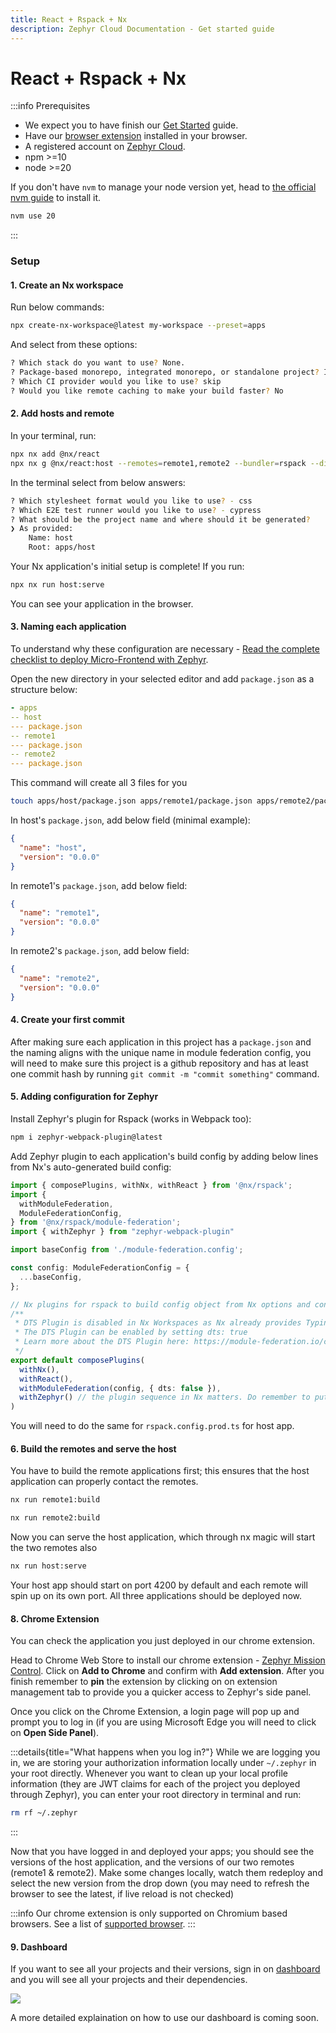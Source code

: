 ```yaml
---
title: React + Rspack + Nx
description: Zephyr Cloud Documentation - Get started guide
---
```



# React + Rspack + Nx

:::info Prerequisites

- We expect you to have finish our [Get Started](/general/get-started) guide.
- Have our [browser extension](https://chromewebstore.google.com/detail/zephyr-mission-control/liflhldchhinbaeplljlplhnbkdidedn) installed in your browser.
- A registered account on [Zephyr Cloud](https://app.zephyr-cloud.io).
- npm >=10
- node >=20 

If you don't have `nvm` to manage your node version yet, head to [the official nvm guide](https://github.com/nvm-sh/nvm) to install it.
```bash 
nvm use 20 
```

:::


### Setup


#### 1. Create an Nx workspace

Run below commands:

```bash title="Terminal"
npx create-nx-workspace@latest my-workspace --preset=apps
```
And select from these options: 

```bash title="Terminal"
? Which stack do you want to use? None. 
? Package-based monorepo, integrated monorepo, or standalone project? Integrated Monorepo. 
? Which CI provider would you like to use? skip 
? Would you like remote caching to make your build faster? No
```

#### 2. Add hosts and remote

In your terminal, run: 

```bash title="Terminal"
npx nx add @nx/react
npx nx g @nx/react:host --remotes=remote1,remote2 --bundler=rspack --directory=apps/host 
```

In the terminal select from below answers: 

```bash title="Terminal"
? Which stylesheet format would you like to use? - css 
? Which E2E test runner would you like to use? - cypress 
? What should be the project name and where should it be generated? 
❯ As provided:
    Name: host
    Root: apps/host
```

Your Nx application's initial setup is complete! If you run: 

```bash title="Terminal"
npx nx run host:serve
```
You can see your application in the browser. 

#### 3. Naming each application

To understand why these configuration are necessary - [Read the complete checklist to deploy Micro-Frontend with Zephyr](/how-to/mf-guide). 

Open the new directory in your selected editor and add `package.json` as a structure below: 

```yaml title="Folder structure" {3,5,7}
- apps 
-- host 
--- package.json 
-- remote1 
--- package.json 
-- remote2 
--- package.json 
```

This command will create all 3 files for you

```bash title="Terminal
touch apps/host/package.json apps/remote1/package.json apps/remote2/package.json
```

In host's `package.json`, add below field (minimal example): 

```json 
{
  "name": "host",
  "version": "0.0.0"
}
```

In remote1's `package.json`, add below field: 

```json 
{
  "name": "remote1",
  "version": "0.0.0"
}
```

In remote2's `package.json`, add below field: 

```json 
{
  "name": "remote2",
  "version": "0.0.0"
}
```

#### 4. Create your first commit 

After making sure each application in this project has a `package.json` and the naming aligns with the unique name in module federation config, you will need to make sure this project is a github repository and has at least one commit hash by running `git commit -m "commit something"` command. 

#### 5. Adding configuration for Zephyr

Install Zephyr's plugin for Rspack (works in Webpack too): 

```sh title="Terminal"
npm i zephyr-webpack-plugin@latest 
```

Add Zephyr plugin to each application's build config by adding below lines from Nx's auto-generated build config: 

```ts title="rspack.config.ts" {6,24}
import { composePlugins, withNx, withReact } from '@nx/rspack';
import {
  withModuleFederation,
  ModuleFederationConfig,
} from '@nx/rspack/module-federation';
import { withZephyr } from "zephyr-webpack-plugin"

import baseConfig from './module-federation.config';

const config: ModuleFederationConfig = {
  ...baseConfig,
};

// Nx plugins for rspack to build config object from Nx options and context.
/**
 * DTS Plugin is disabled in Nx Workspaces as Nx already provides Typing support for Module Federation
 * The DTS Plugin can be enabled by setting dts: true
 * Learn more about the DTS Plugin here: https://module-federation.io/configure/dts.html
 */
export default composePlugins(
  withNx(),
  withReact(),
  withModuleFederation(config, { dts: false }),
  withZephyr() // the plugin sequence in Nx matters. Do remember to put zephyr at the end of your config file. 
)
```
You will need to do the same for `rspack.config.prod.ts` for host app.

#### 6. Build the remotes and serve the host

You have to build the remote applications first; this ensures that the host application can properly contact the remotes.

```bash Title=Terminal
nx run remote1:build
```

```bash Title=Terminal
nx run remote2:build
```
Now you can serve the host application, which through nx magic will start the two remotes also

```bash Title=Terminal
nx run host:serve
```

Your host app should start on port 4200 by default and each remote will spin up on its own port. All three applications should be deployed now.

#### 8. Chrome Extension 

You can check the application you just deployed in our chrome extension. 

Head to Chrome Web Store to install our chrome extension - [Zephyr Mission Control](https://chromewebstore.google.com/detail/zephyr-mission-control/liflhldchhinbaeplljlplhnbkdidedn). Click on **Add to Chrome** and confirm with **Add extension**. After you finish remember to **pin** the extension by clicking on <DrawingPinIcon className="inline -rotate-45"/> on extension management tab to provide you a quicker access to Zephyr's side panel.

Once you click on the Chrome Extension, a login page will pop up and prompt you to log in (if you are using Microsoft Edge you will need to click on **Open Side Panel**).



:::details{title="What happens when you log in?"}
While we are logging you in, we are storing your authorization information locally under `~/.zephyr` in your root directly. Whenever you want to clean up your local profile information (they are JWT claims for each of the project you deployed through Zephyr), you can enter your root directory in terminal and run: 
```bash 
rm rf ~/.zephyr 
```
:::

Now that you have logged in and deployed your apps; you should see the versions of the host application, and the versions of our two remotes (remote1 & remote2). Make some changes locally, watch them redeploy and select the new version from the drop down (you may need to refresh the browser to see the latest, if live reload is not checked)

:::info
Our chrome extension is only supported on Chromium based browsers. See a list of [supported browser](/supported#browser-support).
:::


#### 9. Dashboard 

If you want to see all your projects and their versions, sign in on [dashboard](https://app.zephyr-cloud.io) and you will see all your projects and their dependencies.

<Image src="/dashboard-main.png" size="large"/>

A more detailed explaination on how to use our dashboard is coming soon.




